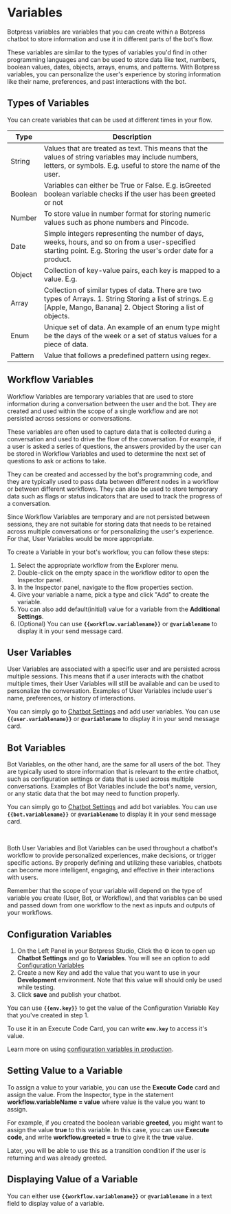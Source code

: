 # Variables

Botpress variables are variables that you can create within a Botpress chatbot to store information and use it in different parts of the bot's flow. 

These variables are similar to the types of variables you'd find in other programming languages and can be used to store data like text, numbers, boolean values, dates, objects, arrays, enums, and patterns. With Botpress variables, you can personalize the user's experience by storing information like their name, preferences, and past interactions with the bot.

## Types of Variables

You can create variables that can be used at different times in your flow.

| Type | Description |
| ---- | ----------- |
| String | Values that are treated as text. This means that the values of string variables may include numbers, letters, or symbols. E.g. useful to store the name of the user. |
| Boolean | Variables can either be True or False. E.g. isGreeted boolean variable checks if the user has been greeted or not |
| Number | To store value in number format for storing numeric values such as phone numbers and Pincode. |
| Date | Simple integers representing the number of days, weeks, hours, and so on from a user-specified starting point. E.g. Storing the user's order date for a product. |
| Object | Collection of key-value pairs, each key is mapped to a value. E.g. |
| Array | Collection of similar types of data. There are two types of Arrays. 1. String Storing a list of strings. E.g [Apple, Mango, Banana] 2. Object Storing a list of objects. |
| Enum | Unique set of data. An example of an enum type might be the days of the week or a set of status values for a piece of data. |
| Pattern | Value that follows a predefined pattern using regex. |


## Workflow Variables

Workflow Variables are temporary variables that are used to store information during a conversation between the user and the bot. They are created and used within the scope of a single workflow and are not persisted across sessions or conversations.

These variables are often used to capture data that is collected during a conversation and used to drive the flow of the conversation. For example, if a user is asked a series of questions, the answers provided by the user can be stored in Workflow Variables and used to determine the next set of questions to ask or actions to take.

They can be created and accessed by the bot's programming code, and they are typically used to pass data between different nodes in a workflow or between different workflows. They can also be used to store temporary data such as flags or status indicators that are used to track the progress of a conversation.

Since Workflow Variables are temporary and are not persisted between sessions, they are not suitable for storing data that needs to be retained across multiple conversations or for personalizing the user's experience. For that, User Variables would be more appropriate.

To create a Variable in your bot's workflow, you can follow these steps:

1. Select the appropriate workflow from the Explorer menu.
2. Double-click on the empty space in the workflow editor to open the Inspector panel.
3. In the Inspector panel, navigate to the flow properties section.
4. Give your variable a name, pick a type and click "Add" to create the variable.
5. You can also add default(initial) value for a variable from the **Additional Settings**.
6. (Optional) You can use **`{{workflow.variablename}}`** or **`@variablename`** to display it in your send message card.

## User Variables

User Variables are associated with a specific user and are persisted across multiple sessions. This means that if a user interacts with the chatbot multiple times, their User Variables will still be available and can be used to personalize the conversation. Examples of User Variables include user's name, preferences, or history of interactions.

You can simply go to [Chatbot Settings](./chatbot-settings/#user-variables) and add user variables. You can use **`{{user.variablename}}`** or **`@variablename`** to display it in your send message card.

## Bot Variables

Bot Variables, on the other hand, are the same for all users of the bot. They are typically used to store information that is relevant to the entire chatbot, such as configuration settings or data that is used across multiple conversations. Examples of Bot Variables include the bot's name, version, or any static data that the bot may need to function properly.

You can simply go to [Chatbot Settings](./chatbot-settings/#bot-variables) and add bot variables. You can use **`{{bot.variablename}}`** or **`@variablename`** to display it in your send message card.

<br />

Both User Variables and Bot Variables can be used throughout a chatbot's workflow to provide personalized experiences, make decisions, or trigger specific actions. By properly defining and utilizing these variables, chatbots can become more intelligent, engaging, and effective in their interactions with users.


Remember that the scope of your variable will depend on the type of variable you create (User, Bot, or Workflow), and that variables can be used and passed down from one workflow to the next as inputs and outputs of your workflows.

## Configuration Variables

1. On the Left Panel in your Botpress Studio, Click the ⚙️ icon to open up **Chatbot Settings** and go to **Variables**. You will see an option to add [Configuration Variables]()
2. Create a new Key and add the value that you want to use in your **Development** environment. Note that this value will should only be used while testing.
3. Click **save** and publish your chatbot.

You can use **`{{env.key}}`** to get the value of the Configuration Variable Key that you've created in step 1.

To use it in an Execute Code Card, you can write **`env.key`** to access it's value.

Learn more on using [configuration variables in production](../admin-dashboard/config-variables/#3-env-keys-in-production).

## Setting Value to a Variable

To assign a value to your variable, you can use the **Execute Code** card and assign the value. From the Inspector, type in the statement **workflow.variableName = value** where value is the value you want to assign.

For example, if you created the boolean variable **greeted**, you might want to assign the value **true** to this variable. In this case, you can use **Execute code**, and write **workflow.greeted = true** to give it the **true** value.

Later, you will be able to use this as a transition condition if the user is returning and was already greeted.

## Displaying Value of a Variable

You can either use **`{{workflow.variablename}}`** or **`@variablename`** in a text field to display value of a variable.

